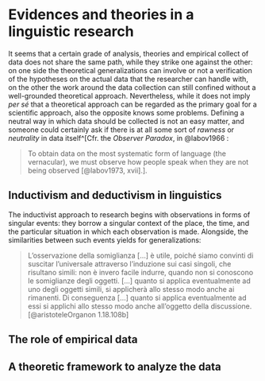 # Evidences and theories in a linguistic research

It seems that a certain grade of analysis, theories and empirical collect of data does not share the same path, while they strike one against the other: on one side the theoretical generalizations can involve or not a verification of the hypotheses on the actual data that the researcher can handle with, on the other the work around the data collection can still confined without a well-grounded theoretical approach.
Nevertheless, while it does not imply *per sé* that a theoretical approach can be regarded as the primary goal for a scientific approach, also the opposite knows some problems. Defining a neutral way in which data should be collected is not an easy matter, and someone could certainly ask if there is at all some sort of *rawness* or *neutrality* in data itself^[Cfr. the *Observer Paradox*, in @labov1966 :  

> To obtain data on the most systematic form of language (the vernacular), we must observe how people speak when they are not being observed [@labov1973, xvii].]. 


## Inductivism and deductivism in linguistics

The inductivist approach to research begins with observations in forms of singular events: they borrow a singular context of the place, the time, and the particular situation in which each observation is made.
Alongside, the similarities between such events yields for generalizations: 


> L'osservazione della somiglianza [...] è utile, poiché siamo convinti di suscitar l'universale attraverso l'induzione sui casi singoli, che risultano simili: non è invero facile indurre, quando non si conoscono le somiglianze degli oggetti. [...] quanto si applica eventualmente ad uno degli oggetti simili, si applicherà allo stesso modo anche ai rimanenti. Di conseguenza [...] quanto si applica eventualmente ad essi si applichi allo stesso modo anche all'oggetto della discussione. [@aristoteleOrganon 1.18.108b]



## The role of empirical data 

## A theoretic framework to analyze the data